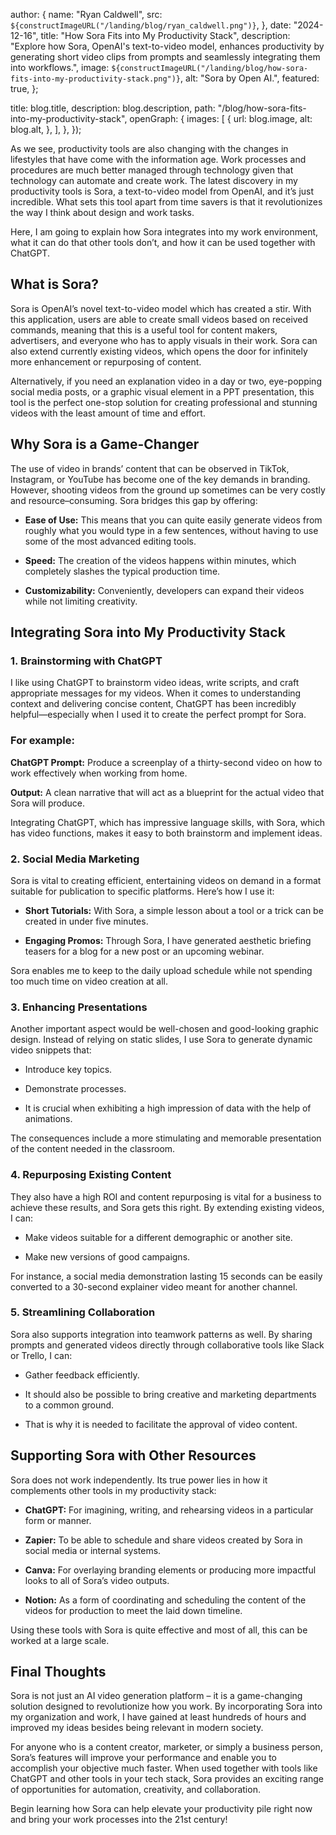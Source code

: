 
  author: {
    name: "Ryan Caldwell",
    src: `${constructImageURL("/landing/blog/ryan_caldwell.png")}`,
  },
  date: "2024-12-16",
  title: "How Sora Fits into My Productivity Stack",
  description:
    "Explore how Sora, OpenAI's text-to-video model, enhances productivity by generating short video clips from prompts and seamlessly integrating them into workflows.",
  image: `${constructImageURL("/landing/blog/how-sora-fits-into-my-productivity-stack.png")}`,
  alt: "Sora by Open AI.",
  featured: true,
};

  title: blog.title,
  description: blog.description,
  path: "/blog/how-sora-fits-into-my-productivity-stack",
  openGraph: {
    images: [
      {
        url: blog.image,
        alt: blog.alt,
      },
    ],
  },
});


As we see, productivity tools are also changing with the changes in lifestyles that have come with the information age. Work processes and procedures are much better managed through technology given that technology can automate and create work. The latest discovery in my productivity tools is Sora, a text-to-video model from OpenAI, and it’s just incredible. What sets this tool apart from time savers is that it revolutionizes the way I think about design and work tasks.

Here, I am going to explain how Sora integrates into my work environment, what it can do that other tools don’t, and how it can be used together with ChatGPT.

## What is Sora?

Sora is OpenAI’s novel text-to-video model which has created a stir. With this application, users are able to create small videos based on received commands, meaning that this is a useful tool for content makers, advertisers, and everyone who has to apply visuals in their work. Sora can also extend currently existing videos, which opens the door for infinitely more enhancement or repurposing of content.

Alternatively, if you need an explanation video in a day or two, eye-popping social media posts, or a graphic visual element in a PPT presentation, this tool is the perfect one-stop solution for creating professional and stunning videos with the least amount of time and effort.

## Why Sora is a Game-Changer

The use of video in brands’ content that can be observed in TikTok, Instagram, or YouTube has become one of the key demands in branding. However, shooting videos from the ground up sometimes can be very costly and resource–consuming. Sora bridges this gap by offering:

- **Ease of Use:** This means that you can quite easily generate videos from roughly what you would type in a few sentences, without having to use some of the most advanced editing tools.

- **Speed:** The creation of the videos happens within minutes, which completely slashes the typical production time.

- **Customizability:** Conveniently, developers can expand their videos while not limiting creativity.

## Integrating Sora into My Productivity Stack

### 1. Brainstorming with ChatGPT

I like using ChatGPT to brainstorm video ideas, write scripts, and craft appropriate messages for my videos. When it comes to understanding context and delivering concise content, ChatGPT has been incredibly helpful—especially when I used it to create the perfect prompt for Sora.

### For example:

**ChatGPT Prompt:** Produce a screenplay of a thirty-second video on how to work effectively when working from home.

**Output:** A clean narrative that will act as a blueprint for the actual video that Sora will produce.

Integrating ChatGPT, which has impressive language skills, with Sora, which has video functions, makes it easy to both brainstorm and implement ideas.

### 2. Social Media Marketing

Sora is vital to creating efficient, entertaining videos on demand in a format suitable for publication to specific platforms. Here’s how I use it:

- **Short Tutorials:** With Sora, a simple lesson about a tool or a trick can be created in under five minutes.

- **Engaging Promos:** Through Sora, I have generated aesthetic briefing teasers for a blog for a new post or an upcoming webinar.

Sora enables me to keep to the daily upload schedule while not spending too much time on video creation at all.

### 3. Enhancing Presentations

Another important aspect would be well-chosen and good-looking graphic design. Instead of relying on static slides, I use Sora to generate dynamic video snippets that:

- Introduce key topics.

- Demonstrate processes.

- It is crucial when exhibiting a high impression of data with the help of animations.

The consequences include a more stimulating and memorable presentation of the content needed in the classroom.

### 4. Repurposing Existing Content

They also have a high ROI and content repurposing is vital for a business to achieve these results, and Sora gets this right. By extending existing videos, I can:

- Make videos suitable for a different demographic or another site.

- Make new versions of good campaigns.

For instance, a social media demonstration lasting 15 seconds can be easily converted to a 30-second explainer video meant for another channel.

### 5. Streamlining Collaboration

Sora also supports integration into teamwork patterns as well. By sharing prompts and generated videos directly through collaborative tools like Slack or Trello, I can:

- Gather feedback efficiently.

- It should also be possible to bring creative and marketing departments to a common ground.

- That is why it is needed to facilitate the approval of video content.

## Supporting Sora with Other Resources

Sora does not work independently. Its true power lies in how it complements other tools in my productivity stack:

- **ChatGPT:** For imagining, writing, and rehearsing videos in a particular form or manner.

- **Zapier:** To be able to schedule and share videos created by Sora in social media or internal systems.

- **Canva:** For overlaying branding elements or producing more impactful looks to all of Sora’s video outputs.

- **Notion:** As a form of coordinating and scheduling the content of the videos for production to meet the laid down timeline.

Using these tools with Sora is quite effective and most of all, this can be worked at a large scale.

## Final Thoughts

Sora is not just an AI video generation platform – it is a game-changing solution designed to revolutionize how you work. By incorporating Sora into my organization and work, I have gained at least hundreds of hours and improved my ideas besides being relevant in modern society.

For anyone who is a content creator, marketer, or simply a business person, Sora’s features will improve your performance and enable you to accomplish your objective much faster. When used together with tools like ChatGPT and other tools in your tech stack, Sora provides an exciting range of opportunities for automation, creativity, and collaboration.

Begin learning how Sora can help elevate your productivity pile right now and bring your work processes into the 21st century!
